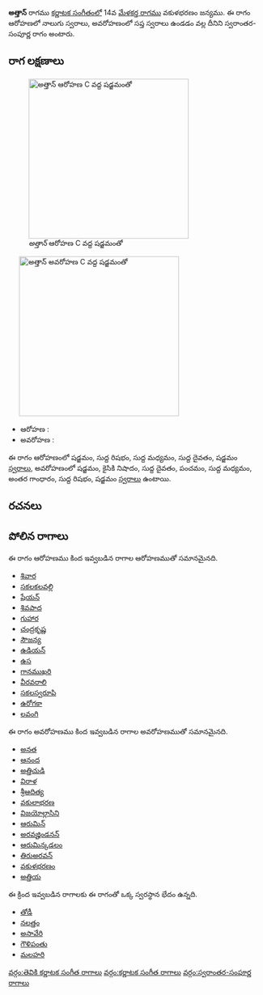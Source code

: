 {{Infobox ragam
	| name          	= అత్తాన్
	| synonym	    	= 
	| mela          	= 
	| chakra        	= 
	| janaka        	= 
	| type          	= స్వరాంతర-సంపూర్ణ
	| arohanam      	= {{svaraC|S|R1|M1|D1|S'}} 
	| avarohanam    	= {{svaraC|S'|N2|D1|P|M1|G3|R1|S}}
	| jeeva         	=
	| chhaya        	=
	| nyasa         	=
	| vishesha      	= 
	| equivalent  		= 
}}
{{కర్ణాటక సంగీత రాగాలు}}
'''అత్తాన్''' రాగము [[కర్ణాటక సంగీతం]]లో 14వ [[మేళకర్త రాగము]] వకుళభరణం జన్యము.  ఈ రాగం ఆరోహణలో నాలుగు స్వరాలు, అవరోహణంలో సప్త స్వరాలు ఉండడం వల్ల దీనిని స్వరాంతర-సంపూర్ణ రాగం అంటారు.


==రాగ లక్షణాలు==
[[Image:attan_ar_kb2wiki.png|thumb|right|316px|''అత్తాన్'' ఆరోహణ C వద్ద షడ్జమంతో]]
	[[Image:attan_av_kb2wiki.png|thumb|right|316px|''అత్తాన్'' అవరోహణ C వద్ద షడ్జమంతో]]

* ఆరోహణ : {{svaraC|S|R1|M1|D1|S'}} 
* అవరోహణ : {{svaraC|S'|N2|D1|P|M1|G3|R1|S}}

ఈ రాగం ఆరోహణంలో షడ్జమం, సుద్ద  రిషభం, సుద్ద మధ్యమం, సుద్ద దైవతం, షడ్జమం [[స్వరాలు]], అవరోహణంలో షడ్జమం, కైసికి నిషాదం, సుద్ద దైవతం, పంచమం, సుద్ద మధ్యమం, అంతర గాంధారం, సుద్ద  రిషభం, షడ్జమం [[స్వరాలు]] ఉంటాయి.

==రచనలు==



==పోలిన రాగాలు==
ఈ రాగం ఆరోహణము కింద ఇవ్వబడిన రాగాల ఆరోహణముతో సమానమైనది.
* [[ శివార]]
* [[సకలకలవల్లి]]
* [[షేయన్]]
* [[శివపాద]]
* [[గుహార]]
* [[చంద్రకృష్ణ]]
* [[సౌజన్య]]
* [[ఉడియన్]]
* [[ఉస]]
* [[గానముఖరి]]
* [[వీరవరాలి]]
* [[సకలస్వరూపి]]
* [[ఉరోగకా]]
* [[లవంగి]]

ఈ రాగం అవరోహణము కింద ఇవ్వబడిన రాగాల అవరోహణముతో సమానమైనది.
* [[అనత]]
* [[ఆనంద]]
* [[అత్తిచుడి]]
* [[విరాళ]]
* [[శ్రీఆదిత్య]]
* [[వకులాభరణ]]
* [[విజయోల్లాసిని]]
* [[ఆరుమిన్]]
* [[అరవజ్హిండనన్]]
* [[ఆరుమిన్కడలం]]
* [[తిరుఅరవన్]]
* [[వకుళభరణం]]
* [[అత్తియ]]

ఈ క్రింద ఇవ్వబడిన రాగాలకు ఈ రాగంతో ఒక్క స్వరస్థాన భేదం ఉన్నది.
* [[తోడీ]]
* [[నలత్తం]]
* [[ అసావేరి]]
* [[గౌళిపంతు]]
* [[మలహరి]]



[[వర్గం:తెవికి కర్ణాటక సంగీత రాగాలు]]
[[వర్గం:కర్ణాటక సంగీత రాగాలు]]
[[వర్గం:స్వరాంతర-సంపూర్ణ రాగాలు]]